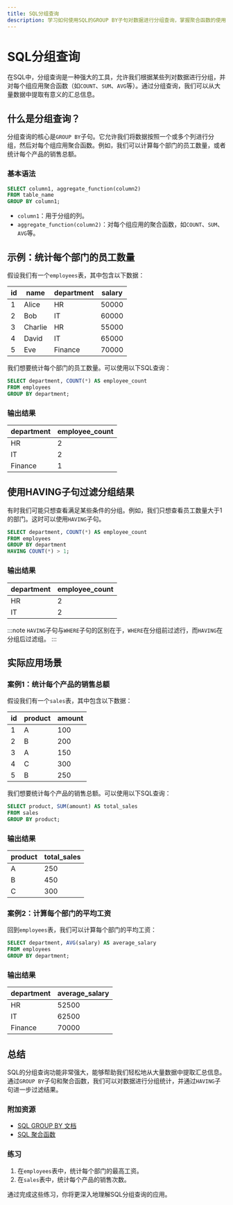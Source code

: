 ```yaml
---
title: SQL分组查询
description: 学习如何使用SQL的GROUP BY子句对数据进行分组查询，掌握聚合函数的使用，并通过实际案例理解分组查询的应用场景。
---
```


# SQL分组查询

在SQL中，分组查询是一种强大的工具，允许我们根据某些列对数据进行分组，并对每个组应用聚合函数（如`COUNT`、`SUM`、`AVG`等）。通过分组查询，我们可以从大量数据中提取有意义的汇总信息。

## 什么是分组查询？

分组查询的核心是`GROUP BY`子句。它允许我们将数据按照一个或多个列进行分组，然后对每个组应用聚合函数。例如，我们可以计算每个部门的员工数量，或者统计每个产品的销售总额。

### 基本语法

```sql
SELECT column1, aggregate_function(column2)
FROM table_name
GROUP BY column1;
```

- `column1`：用于分组的列。
- `aggregate_function(column2)`：对每个组应用的聚合函数，如`COUNT`、`SUM`、`AVG`等。

## 示例：统计每个部门的员工数量

假设我们有一个`employees`表，其中包含以下数据：

| id  | name   | department | salary |
|-----|--------|------------|--------|
| 1   | Alice  | HR         | 50000  |
| 2   | Bob    | IT         | 60000  |
| 3   | Charlie| HR         | 55000  |
| 4   | David  | IT         | 65000  |
| 5   | Eve    | Finance    | 70000  |

我们想要统计每个部门的员工数量。可以使用以下SQL查询：

```sql
SELECT department, COUNT(*) AS employee_count
FROM employees
GROUP BY department;
```

### 输出结果

| department | employee_count |
|------------|----------------|
| HR         | 2              |
| IT         | 2              |
| Finance    | 1              |

## 使用HAVING子句过滤分组结果

有时我们可能只想查看满足某些条件的分组。例如，我们只想查看员工数量大于1的部门。这时可以使用`HAVING`子句。

```sql
SELECT department, COUNT(*) AS employee_count
FROM employees
GROUP BY department
HAVING COUNT(*) > 1;
```

### 输出结果

| department | employee_count |
|------------|----------------|
| HR         | 2              |
| IT         | 2              |

:::note
`HAVING`子句与`WHERE`子句的区别在于，`WHERE`在分组前过滤行，而`HAVING`在分组后过滤组。
:::

## 实际应用场景

### 案例1：统计每个产品的销售总额

假设我们有一个`sales`表，其中包含以下数据：

| id  | product | amount |
|-----|---------|--------|
| 1   | A       | 100    |
| 2   | B       | 200    |
| 3   | A       | 150    |
| 4   | C       | 300    |
| 5   | B       | 250    |

我们想要统计每个产品的销售总额。可以使用以下SQL查询：

```sql
SELECT product, SUM(amount) AS total_sales
FROM sales
GROUP BY product;
```

### 输出结果

| product | total_sales |
|---------|-------------|
| A       | 250         |
| B       | 450         |
| C       | 300         |

### 案例2：计算每个部门的平均工资

回到`employees`表，我们可以计算每个部门的平均工资：

```sql
SELECT department, AVG(salary) AS average_salary
FROM employees
GROUP BY department;
```

### 输出结果

| department | average_salary |
|------------|----------------|
| HR         | 52500          |
| IT         | 62500          |
| Finance    | 70000          |

## 总结

SQL的分组查询功能非常强大，能够帮助我们轻松地从大量数据中提取汇总信息。通过`GROUP BY`子句和聚合函数，我们可以对数据进行分组统计，并通过`HAVING`子句进一步过滤结果。

### 附加资源

- [SQL GROUP BY 文档](https://www.w3schools.com/sql/sql_groupby.asp)
- [SQL 聚合函数](https://www.w3schools.com/sql/sql_aggregate_functions.asp)

### 练习

1. 在`employees`表中，统计每个部门的最高工资。
2. 在`sales`表中，统计每个产品的销售次数。

通过完成这些练习，你将更深入地理解SQL分组查询的应用。